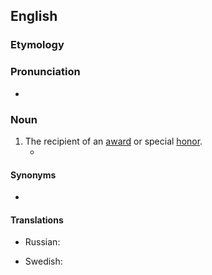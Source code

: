 ==English==

===Etymology===
{{suffix|en|award|ee}}

===Pronunciation===
* {{IPA|en|/əwɔɹˈdi/}}

===Noun===
{{en-noun}}

# The recipient of an [[award]] or special [[honor]].
#* {{quote-book|en|year=2010|author=[[w:Siddhartha Mukherjee|Siddhartha Mukherjee]]|title=[[w:The Emperor of All Maladies|The Emperor of All Maladies]] |publisher=Fourth Estate (2011)|page=375|passage=The other '''awardee''' that evening was [[w:Emil Frei|Tom Frei]], being honored for his advancement of the cure for leukemia.}}
====Synonyms====
* {{l|en|honoree}}

====Translations====
{{trans-top}}
* Russian: {{t+|ru|призёр|m}}
{{trans-mid}}
* Swedish: {{t+|sv|pristagare|c}}
{{trans-bottom}}